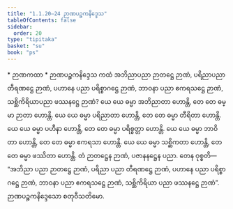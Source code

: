 ```yaml
---
title: "1.1.20–24 ဉာဏပဉ္စကနိဒ္ဒေသ"
tableOfContents: false
sidebar:
  order: 20
type: "tipitaka"
basket: "su"
book: "ps"
---
```



<DynamicBreadcrumb />

<Paragraph type="center" book="ps">
* ဉာဏကထာ
</Paragraph>

<Paragraph type="center" book="ps">
* ဉာဏပဉ္စကနိဒ္ဒေသ
</Paragraph>

<Division number="75" book="ps" e="ch" v="26" p="84">

<Paragraph number="522" book="ps">
ကထံ အဘိညာပညာ ဉာတဋ္ဌေ ဉာဏံ, ပရိညာပညာ တီရဏဋ္ဌေ ဉာဏံ, ပဟာနေ ပညာ ပရိစ္စာဂဋ္ဌေ ဉာဏံ, ဘာဝနာ ပညာ ဧကရသဋ္ဌေ ဉာဏံ, သစ္ဆိကိရိယာပညာ ဖဿနဋ္ဌေ ဉာဏံ? ယေ ယေ ဓမ္မာ အဘိညာတာ ဟောန္တိ, တေ တေ ဓမ္မာ ဉာတာ ဟောန္တိ. ယေ ယေ ဓမ္မာ ပရိညာတာ ဟောန္တိ, တေ တေ ဓမ္မာ တီရိတာ ဟောန္တိ. ယေ ယေ ဓမ္မာ ပဟီနာ ဟောန္တိ, တေ တေ ဓမ္မာ ပရိစ္စတ္တာ ဟောန္တိ. ယေ ယေ ဓမ္မာ ဘာဝိတာ ဟောန္တိ, တေ တေ ဓမ္မာ ဧကရသာ ဟောန္တိ. ယေ ယေ ဓမ္မာ သစ္ဆိကတာ ဟောန္တိ, တေ တေ ဓမ္မာ ဖဿိတာ ဟောန္တိ. တံ ဉာတဋ္ဌေန ဉာဏံ, ပဇာနနဋ္ဌေန ပညာ. တေန ဝုစ္စတိ—  “အဘိညာ ပညာ ဉာတဋ္ဌေ ဉာဏံ, ပရိညာ ပညာ တီရဏဋ္ဌေ ဉာဏံ, ပဟာနေ ပညာ ပရိစ္စာဂဋ္ဌေ ဉာဏံ, ဘာဝနာ ပညာ ဧကရသဋ္ဌေ ဉာဏံ, သစ္ဆိကိရိယာ ပညာ ဖဿနဋ္ဌေ ဉာဏံ”.

</Paragraph>
</Division>

<Paragraph number="523" type="center" book="ps">
ဉာဏပဉ္စကနိဒ္ဒေသော စတုဝီသတိမော.
</Paragraph>